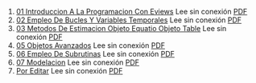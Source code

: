 1. [01 Introduccion A La Programacion Con Eviews](https://achalmaedison.netlify.app/programacion-software/eviews/2021-08-30-01-introduccion-a-la-programacion-con-eviews) Lee sin conexión [PDF](https://achalmaedison.netlify.app/programacion-software/eviews/2021-08-30-01-introduccion-a-la-programacion-con-eviews/index.pdf)
2. [02 Empleo De Bucles Y Variables Temporales](https://achalmaedison.netlify.app/programacion-software/eviews/2021-09-06-02-empleo-de-bucles-y-variables-temporales) Lee sin conexión [PDF](https://achalmaedison.netlify.app/programacion-software/eviews/2021-09-06-02-empleo-de-bucles-y-variables-temporales/index.pdf)
3. [03 Metodos De Estimacion Objeto Equatio Objeto Table](https://achalmaedison.netlify.app/programacion-software/eviews/2021-09-13-03-metodos-de-estimacion-objeto-equatio-objeto-table) Lee sin conexión [PDF](https://achalmaedison.netlify.app/programacion-software/eviews/2021-09-13-03-metodos-de-estimacion-objeto-equatio-objeto-table/index.pdf)
4. [05 Objetos Avanzados](https://achalmaedison.netlify.app/programacion-software/eviews/2022-02-07-05-objetos-avanzados) Lee sin conexión [PDF](https://achalmaedison.netlify.app/programacion-software/eviews/2022-02-07-05-objetos-avanzados/index.pdf)
5. [06 Empleo De Subrutinas](https://achalmaedison.netlify.app/programacion-software/eviews/2022-02-14-06-empleo-de-subrutinas) Lee sin conexión [PDF](https://achalmaedison.netlify.app/programacion-software/eviews/2022-02-14-06-empleo-de-subrutinas/index.pdf)
6. [07 Modelacion](https://achalmaedison.netlify.app/programacion-software/eviews/2022-02-21-07-modelacion) Lee sin conexión [PDF](https://achalmaedison.netlify.app/programacion-software/eviews/2022-02-21-07-modelacion/index.pdf)
7. [Por Editar](https://achalmaedison.netlify.app/programacion-software/eviews/2024-03-31-por-editar) Lee sin conexión [PDF](https://achalmaedison.netlify.app/programacion-software/eviews/2024-03-31-por-editar/index.pdf)
